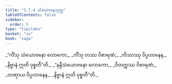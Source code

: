 ```yaml
---
title: "1.7.4 သံယောဇနသုတ္တ"
tableOfContents: false
sidebar:
  order: 5
type: "tipitaka"
basket: "su"
book: "saga"
---
```



<DynamicBreadcrumb />

<Division number="64" book="saga">

<Paragraph number="317" type="verses" book="saga">
_“ကိံသု သံယောဇနော လောကော,_  
_ကိံသု တဿ ဝိစာရဏံ;_  
_ကိဿဿု ဝိပ္ပဟာနေန,_  
_နိဗ္ဗာနံ ဣတိ ဝုစ္စတီ”တိ._  

</Paragraph>

<Paragraph number="318" type="verses" book="saga">
_“နန္ဒီသံယောဇနော လောကော,_  
_ဝိတက္ကဿ ဝိစာရဏံ;_  
_တဏှာယ ဝိပ္ပဟာနေန,_  
_နိဗ္ဗာနံ ဣတိ ဝုစ္စတီ”တိ._
</Paragraph>
</Division>